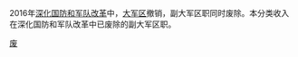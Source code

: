 {{Catmore}}
2016年[[深化国防和军队改革|深化国防和军队改革]]中，[[大军区|大军区]]撤销，副大军区职同时废除。本分类收入在深化国防和军队改革中已废除的副大军区职。

[[Category:中华人民共和国高级将领|废]]